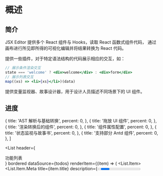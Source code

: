 
<Meta title="Overview" />

# 概述

## 简介

JSX Editor 提供多个 React 组件与 Hooks，读取 React 函数式组件代码，
通过画布进行所见即所得的可视化编辑并将结果转换为 React 代码。

提供一些插件，对于特定语法结构的代码展示相应的交互，如：

```jsx
// 展示条件渲染交互
state === 'welcome' ? <div>welcome</div> : <div>form</div>
// 展示列表交互
map((xs) => <li>{xs}</li>)(data)
```

提供变量监视器、故事设计器，用于设计人员描述不同场景下的 UI 组件。

## 进度

  {
    title: 'AST 解析与基础转换',
    percent: 0,
  },
  {
    title: '拖放 UI 组件',
    percent: 0,
  },
  {
    title: '渲染转换后的组件',
    percent: 0,
  },
  {
    title: '组件属性配置',
    percent: 0,
  },
  {
    title: '状态监视与故事书',
    percent: 0,
  },
  {
    title: '支持部分 Antd 组件',
    percent: 0,
  },
]

<List
  header={<div>功能列表</div>}
  bordered
  dataSource={todos}
  renderItem={(item) => (
    <List.Item>
      <List.Item.Meta
        title={item.title}
        description={<Progress percent={item.percent} size="small" />}
      />
    </List.Item>
  )}
  footer={
    <div>
      总进度
      <Progress percent={5} size="small" />
    </div>
  }
/>

## 参考

- [blocks-ui](https://github.com/blocks/blocks)
- [craft.js](https://github.com/prevwong/craft.js)
